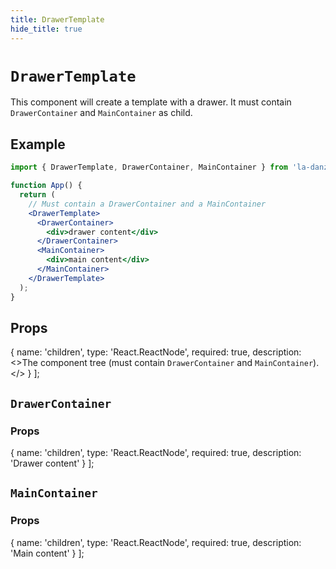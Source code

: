 ```yaml
---
title: DrawerTemplate
hide_title: true
---
```


# `DrawerTemplate`

This component will create a template with a drawer. It must contain `DrawerContainer` and `MainContainer` as child.

## Example

```jsx
import { DrawerTemplate, DrawerContainer, MainContainer } from 'la-danze-ui';

function App() {
  return (
    // Must contain a DrawerContainer and a MainContainer
    <DrawerTemplate>
      <DrawerContainer>
        <div>drawer content</div>
      </DrawerContainer>
      <MainContainer>
        <div>main content</div>
      </MainContainer>
    </DrawerTemplate>
  );
}
```

## Props

  {
    name: 'children',
    type: 'React.ReactNode',
    required: true,
    description: <>The component tree (must contain <code>DrawerContainer</code> and <code>MainContainer</code>).</>
  }
];

<PropsTable componentProps={drawerTemplateProps} />


## `DrawerContainer`

### Props

  {
    name: 'children',
    type: 'React.ReactNode',
    required: true,
    description: 'Drawer content'
  }
];

<PropsTable componentProps={drawerContainerProps} />


## `MainContainer`

### Props

  {
    name: 'children',
    type: 'React.ReactNode',
    required: true,
    description: 'Main content'
  }
];

<PropsTable componentProps={mainContainerProps} />

